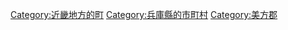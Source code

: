{{Commonscat|Shinonsen, Hyogo}}
{{Catmore}}

{{DEFAULTSORT:Shinonsen}}
[[Category:近畿地方的町|Category:近畿地方的町]]
[[Category:兵庫縣的市町村|Category:兵庫縣的市町村]]
[[Category:美方郡|Category:美方郡]]